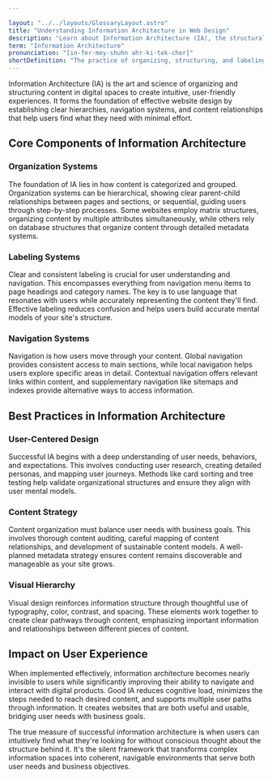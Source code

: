 ```yaml
---

layout: "../../layouts/GlossaryLayout.astro"
title: "Understanding Information Architecture in Web Design"
description: "Learn about Information Architecture (IA), the structural design of shared information environments that helps users find and understand digital content effectively."
term: "Information Architecture"
pronunciation: "[in-fer-mey-shuhn ahr-ki-tek-cher]"
shortDefinition: "The practice of organizing, structuring, and labeling content in digital products to help users find information and complete tasks efficiently."
---
```


Information Architecture (IA) is the art and science of organizing and structuring content in digital spaces to create intuitive, user-friendly experiences. It forms the foundation of effective website design by establishing clear hierarchies, navigation systems, and content relationships that help users find what they need with minimal effort.

## Core Components of Information Architecture

### Organization Systems
The foundation of IA lies in how content is categorized and grouped. Organization systems can be hierarchical, showing clear parent-child relationships between pages and sections, or sequential, guiding users through step-by-step processes. Some websites employ matrix structures, organizing content by multiple attributes simultaneously, while others rely on database structures that organize content through detailed metadata systems.

### Labeling Systems
Clear and consistent labeling is crucial for user understanding and navigation. This encompasses everything from navigation menu items to page headings and category names. The key is to use language that resonates with users while accurately representing the content they'll find. Effective labeling reduces confusion and helps users build accurate mental models of your site's structure.

### Navigation Systems
Navigation is how users move through your content. Global navigation provides consistent access to main sections, while local navigation helps users explore specific areas in detail. Contextual navigation offers relevant links within content, and supplementary navigation like sitemaps and indexes provide alternative ways to access information.

## Best Practices in Information Architecture

### User-Centered Design
Successful IA begins with a deep understanding of user needs, behaviors, and expectations. This involves conducting user research, creating detailed personas, and mapping user journeys. Methods like card sorting and tree testing help validate organizational structures and ensure they align with user mental models.

### Content Strategy
Content organization must balance user needs with business goals. This involves thorough content auditing, careful mapping of content relationships, and development of sustainable content models. A well-planned metadata strategy ensures content remains discoverable and manageable as your site grows.

### Visual Hierarchy
Visual design reinforces information structure through thoughtful use of typography, color, contrast, and spacing. These elements work together to create clear pathways through content, emphasizing important information and relationships between different pieces of content.

## Impact on User Experience

When implemented effectively, information architecture becomes nearly invisible to users while significantly improving their ability to navigate and interact with digital products. Good IA reduces cognitive load, minimizes the steps needed to reach desired content, and supports multiple user paths through information. It creates websites that are both useful and usable, bridging user needs with business goals.

The true measure of successful information architecture is when users can intuitively find what they're looking for without conscious thought about the structure behind it. It's the silent framework that transforms complex information spaces into coherent, navigable environments that serve both user needs and business objectives.
